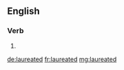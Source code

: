 ==English==

===Verb===
{{head|en|verb form}}

# {{en-past of|laureate}}

[[de:laureated]]
[[fr:laureated]]
[[mg:laureated]]